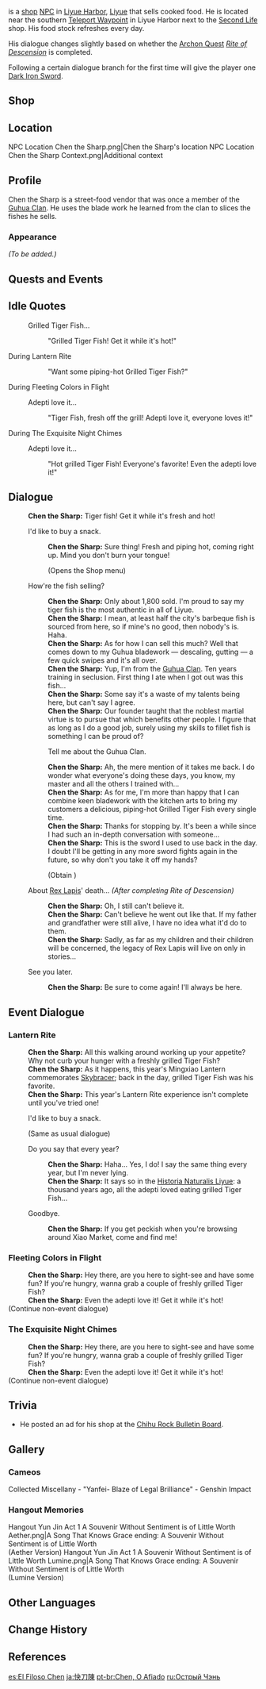 {{Meta
<!-- REMOVE THIS TEMPLATE AFTER ADDING MISSING INFO -->
|missing_NPC_profile  = yes
}}
{{Character Infobox
|image            = NPC Chen The Sharp.png
|region           = Liyue
|location         = Liyue
|affiliation      = Guhua Clan
|title            = Street Food Vendor
|dialoguereward   = {{Card|Dark Iron Sword|1}}
|type             = Open-World NPC
|voiceEN          = 
}}
{{Lang|'''Chen the Sharp'''|zh=快刀陈|zh_rm=Kuàidāo Chén}} is a [[shop]] [[NPC]] in [[Liyue Harbor]], [[Liyue]] that sells cooked food. He is located near the southern [[Teleport Waypoint]] in Liyue Harbor next to the [[Second Life]] shop. His food stock refreshes every day.

His dialogue changes slightly based on whether the [[Archon Quest]] ''[[Rite of Descension]]'' is completed.

Following a certain dialogue branch for the first time will give the player one [[Dark Iron Sword]].

==Shop==
{{Shop/Header|note=Refreshes|total=1|vendor=Chen the Sharp}}
{{Shop|Delicious Grilled Tiger Fish|380|10|note=Daily|total=1}}
{{Shop|Stir-Fried Filet|900|10|note=Daily|total=1}}
{{Shop/Footer|note=&#32;|total=12,800}}

==Location==
<gallery>
NPC Location Chen the Sharp.png|Chen the Sharp's location
NPC Location Chen the Sharp Context.png|Additional context
</gallery>

==Profile==
Chen the Sharp is a street-food vendor that was once a member of the [[Guhua Clan]]. He uses the blade work he learned from the clan to slices the fishes he sells.

===Appearance===
''(To be added.)''

==Quests and Events==
{{Quests and Events}}

==Idle Quotes==
{{Dialogue Start}}
:{{DIcon|Idle}} Grilled Tiger Fish...
::{{A|VO Chen the Sharp 01.ogg}} "Grilled Tiger Fish! Get it while it's hot!"
{{Dialogue End}}

;During Lantern Rite
{{Dialogue Start}}
::{{A|VO Chen the Sharp Lantern Rite 01.ogg}} "Want some piping-hot Grilled Tiger Fish?"
{{Dialogue End}}

;During Fleeting Colors in Flight
{{Dialogue Start}}
:{{DIcon|Idle}} Adepti love it...
::{{A|VO Chen the Sharp Lantern Rite 02.ogg}} "Tiger Fish, fresh off the grill! Adepti love it, everyone loves it!"
{{Dialogue End}}

;During The Exquisite Night Chimes
{{Dialogue Start}}
:{{DIcon|Idle}} Adepti love it...
::{{A|VO Chen the Sharp Lantern Rite 03.ogg}} "Hot grilled Tiger Fish! Everyone's favorite! Even the adepti love it!"
{{Dialogue End}}

==Dialogue==
{{Dialogue Start}}
:'''Chen the Sharp:''' Tiger fish! Get it while it's fresh and hot!
:{{DIcon|Shop}} I'd like to buy a snack.
::'''Chen the Sharp:''' Sure thing! Fresh and piping hot, coming right up. Mind you don't burn your tongue!
::;(Opens the Shop menu)
:{{DIcon}} How're the fish selling?
::'''Chen the Sharp:''' Only about 1,800 sold. I'm proud to say my tiger fish is the most authentic in all of Liyue.
::'''Chen the Sharp:''' I mean, at least half the city's barbeque fish is sourced from here, so if mine's no good, then nobody's is. Haha.
::'''Chen the Sharp:''' As for how I can sell this much? Well that comes down to my Guhua bladework &mdash; descaling, gutting &mdash; a few quick swipes and it's all over.
::'''Chen the Sharp:''' Yup, I'm from the [[Guhua Clan]]. Ten years training in seclusion. First thing I ate when I got out was this fish...
::'''Chen the Sharp:''' Some say it's a waste of my talents being here, but can't say I agree.
::'''Chen the Sharp:''' Our founder taught that the noblest martial virtue is to pursue that which benefits other people. I figure that as long as I do a good job, surely using my skills to fillet fish is something I can be proud of?
::{{DIcon|Reward}} Tell me about the Guhua Clan.
::'''Chen the Sharp:''' Ah, the mere mention of it takes me back. I do wonder what everyone's doing these days, you know, my master and all the others I trained with...
::'''Chen the Sharp:''' As for me, I'm more than happy that I can combine keen bladework with the kitchen arts to bring my customers a delicious, piping-hot Grilled Tiger Fish every single time.
::'''Chen the Sharp:''' Thanks for stopping by. It's been a while since I had such an in-depth conversation with someone...
::'''Chen the Sharp:''' This is the sword I used to use back in the day. I doubt I'll be getting in any more sword fights again in the future, so why don't you take it off my hands?
::;(Obtain {{Item|Dark Iron Sword|20|x=1|type=Weapon}})
:{{DIcon}} About [[Rex Lapis]]' death... ''(After completing Rite of Descension)''
::'''Chen the Sharp:''' Oh, I still can't believe it.
::'''Chen the Sharp:''' Can't believe he went out like that. If my father and grandfather were still alive, I have no idea what it'd do to them.
::'''Chen the Sharp:''' Sadly, as far as my children and their children will be concerned, the legacy of Rex Lapis will live on only in stories...
:{{DIcon}} See you later.
::'''Chen the Sharp:''' Be sure to come again! I'll always be here.
{{Dialogue End}}

==Event Dialogue==
===Lantern Rite===
{{Dialogue Start}}
:'''Chen the Sharp:''' All this walking around working up your appetite? Why not curb your hunger with a freshly grilled Tiger Fish?
:'''Chen the Sharp:''' As it happens, this year's Mingxiao Lantern commemorates [[Skybracer]]; back in the day, grilled Tiger Fish was his favorite.
:'''Chen the Sharp:''' This year's Lantern Rite experience isn't complete until you've tried one!
:{{DIcon|Shop}} I'd like to buy a snack.
:;(Same as usual dialogue)
:{{DIcon}} Do you say that every year?
::'''Chen the Sharp:''' Haha... Yes, I do! I say the same thing every year, but I'm never lying.
::'''Chen the Sharp:''' It says so in the [[Historia Naturalis Liyue]]: a thousand years ago, all the adepti loved eating grilled Tiger Fish...
:{{DIcon}} Goodbye.
::'''Chen the Sharp:''' If you get peckish when you're browsing around Xiao Market, come and find me!
{{Dialogue End}}

===Fleeting Colors in Flight===
{{Dialogue Start}}
:'''Chen the Sharp:''' Hey there, are you here to sight-see and have some fun? If you're hungry, wanna grab a couple of freshly grilled Tiger Fish?
:'''Chen the Sharp:''' Even the adepti love it! Get it while it's hot!
;(Continue non-event dialogue)
{{Dialogue End}}

===The Exquisite Night Chimes===
{{Dialogue Start}}
:'''Chen the Sharp:''' Hey there, are you here to sight-see and have some fun? If you're hungry, wanna grab a couple of freshly grilled Tiger Fish?
:'''Chen the Sharp:''' Even the adepti love it! Get it while it's hot!
;(Continue non-event dialogue)
{{Dialogue End}}

==Trivia==
* He posted an ad for his shop at the [[Chihu Rock Bulletin Board]].

==Gallery==
===Cameos===
<gallery>
Collected Miscellany - "Yanfei- Blaze of Legal Brilliance" - Genshin Impact
</gallery>
===Hangout Memories===
<gallery>
Hangout Yun Jin Act 1 A Souvenir Without Sentiment is of Little Worth Aether.png|A Song That Knows Grace ending: A Souvenir Without Sentiment is of Little Worth<br>(Aether Version)
Hangout Yun Jin Act 1 A Souvenir Without Sentiment is of Little Worth Lumine.png|A Song That Knows Grace ending: A Souvenir Without Sentiment is of Little Worth<br>(Lumine Version)
</gallery>

==Other Languages==
{{Other Languages
|default_hidden = 1
|en      = Chen the Sharp
|zhs     = 快刀陈
|zhs_rm  = Kuàidāo Chén
|zht     = 快刀陳
|zht_rm  = Kuàidāo Chén
|ja      = 快刀陳
|ja_rm   = Kaitou Chin{{Assumed}}
|ko      = {{tt|쾌도진|快刀陳}}
|ko_rm   = Kwaedo-Jin
|es      = El Filoso Chen
|fr      = Chen le tranchant
|ru      = Острый Чэнь
|th      = Chen the Sharp
|vi      = Trần Khoái Đao
|de      = Chen die schnelle Klinge
|id      = Chen The Sharp
|pt      = Chen, O Afiado
|tr      = Ustura Chen
|it      = Chen l'Arguto
}}

==Change History==
{{Change History|1.0}}

==References==
{{Reflist}}

[[es:El Filoso Chen]]
[[ja:快刀陳]]
[[pt-br:Chen, O Afiado]]
[[ru:Острый Чэнь]]